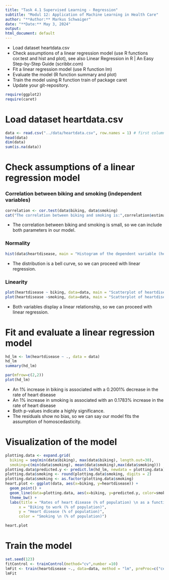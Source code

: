 ```yaml
---
title: "Task 4.1 Supervised Learning - Regression"
subtitle: "Modul 12: Application of Machine Learning in Health Care"
author: "**Author:** Markus Schwaiger"
date: "**Date:** May 3, 2024"
output:
html_document: default
---
```

- Load dataset heartdata.csv
- Check assumptions of a linear regression model (use R functions cor.test and hist and plot), see also Linear Regression in R | An Easy Step-by-Step Guide (scribbr.com)
- Fit a linear regression model (use R function lm)
- Evaluate the model (R function summary and plot)
- Train the model using R function train of package caret
- Update your git-repository. 
```r
require(ggplot2)
require(caret)
```

# Load dataset heartdata.csv
```r
data <- read.csv("../data/heartdata.csv", row.names = 1) # first column is used as row names
head(data)
dim(data)
sum(is.na(data))
```

# Check assumptions of a linear regression model
### Correlation between biking and smoking (independent variables)
```r
correlation <- cor.test(data$biking, data$smoking)
cat("The correlation between biking and smoking is:",correlation$estimate*100,"%")
```
- The correlation between biking and smoking is small, so we can include both parameters in our model.

### Normality
```r
hist(data$heartdisease, main = "Histogram of the dependent variable (heartdisease)")
```

- The distribution is a bell curve, so we can proceed with linear regression.

### Linearity
```r
plot(heartdisease ~ biking, data=data, main = "Scatterplot of heartdisease vs. biking")
plot(heartdisease ~smoking, data=data, main = "Scatterplot of heartdisease vs. smoking")

```

- Both variables display a linear relationship, so we can proceed with linear regression.

# Fit and evaluate a linear regression model
```r
hd_lm <- lm(heartdisease ~ ., data = data)
hd_lm
summary(hd_lm)

par(mfrow=c(2,2))
plot(hd_lm)
```

- An 1% increase in biking is associated with a 0.2001% decrease in the rate of heart disease
- An 1% increase in smoking is associated with an 0.1783% increase in the rate of heart disease
- Both p-values indicate a highly significance.
- The residuals show no bias, so we can say our model fits the assumption of homoscedasticity.

# Visualization of the model
```r
plotting.data <- expand.grid(
  biking = seq(min(data$biking), max(data$biking), length.out=30),
  smoking=c(min(data$smoking), mean(data$smoking),max(data$smoking)))
plotting.data$predicted.y <- predict.lm(hd_lm, newdata = plotting.data)
plotting.data$smoking <- round(plotting.data$smoking, digits = 2)
plotting.data$smoking <- as.factor(plotting.data$smoking)
heart.plot <- ggplot(data, aes(x=biking, y=heartdisease)) +
  geom_point() +
  geom_line(data=plotting.data, aes(x=biking, y=predicted.y, color=smoking), linewidth=1.25) +
  theme_bw() +
  labs(title = "Rates of heart disease (% of population) \n as a function of biking to work and smoking",
      x = "Biking to work (% of population)",
      y = "Heart disease (% of population)",
      color = "Smoking \n (% of population)")

heart.plot
```

# Train the model
```r
set.seed(123)
fitControl <- trainControl(method="cv",number =10)
lmFit <- train(heartdisease ~., data=data, method = "lm", preProc=c("center","scale"), trControl = fitControl)
lmFit
```

